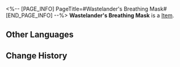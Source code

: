 <%-- [PAGE_INFO]
PageTitle=#Wastelander's Breathing Mask#
[END_PAGE_INFO] --%>
{{Item Infobox
|id          = 61121
|image       = Item Wastelander's Breathing Mask.png
|type        = 
|invCategory = Relics
|rarity      = 5
|effect      = 
|description = A breathing mask able to filter sand and radiation out from the air. It seems like it was made from a discarded respirator.
|source1     = [[Cavern of Corrosion: Stargazer Navalia]]
}}
'''Wastelander's Breathing Mask''' is a [[Item]].

==Other Languages==
{{Other Languages
|en   = Wastelander's Breathing Mask
|zhs  = 废土客的呼吸面罩
|zht  = 廢土客的呼吸面罩
|ja   = 廃土客の呼吸マスク
|ko   = 황야인의 호흡 마스크
|es   = Máscara para respirar del habitante del yermo
|fr   = Masque respiratoire du Ferrailleur
|ru   = Дыхательная маска головореза
|th   = Wastelander's Breathing Mask
|vi   = Mặt Nạ Thở Của Kẻ Hoang Dã
|de   = Atemmaske des Ödländers
|id   = Wastelander's Breathing Mask
|pt   = Máscara Respiratória do Andarilho
}}

==Change History==
{{Change History|2.0}}